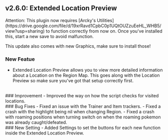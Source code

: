 ## v2.6.0: Extended Location Preview
<Callout type="attention" blend="light">
  Attention: This plugin now requires [Arcky's Utilities](https://drive.google.com/file/d/19xrRavd1CpbC0p1UQtOUZzuEeHL_WHB5/view?usp=sharing) to function correctly from now on. Once you've installed this, start a new save to avoid malfunction.

  This update also comes with new Graphics, make sure to install those!
</Callout>
### New Featue 
- Extended Location Preview allows you to view more detailed information about a Location on the Region Map.
This goes along with the Location Preview so make sure you've got that setup correctly first.
<br/>
### Improvement 
- Improved the way on how the script checks for visited locations.
<br/>
### Bug Fixes 
- Fixed an issue with the Trainer and Item trackers.
- Fixed a crash with the highlight being nil when changing Region.
- Fixed a crash with roaming positions when turning switch on when the roaming pokemon was already caught/defeated.
<br/>
### New Setting 
- Added Settings to set the buttons for each new function inside the Extended Location Preview.